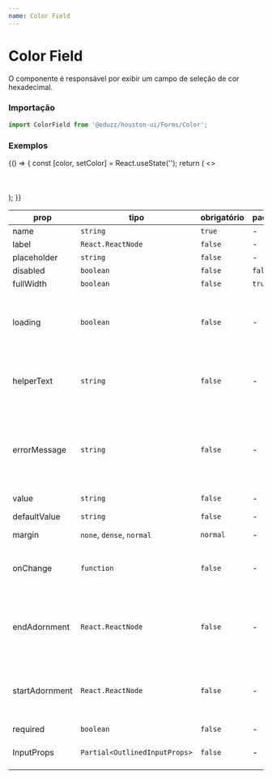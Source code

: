 ```yaml
---
name: Color Field
---
```




# Color Field

O componente é responsável por exibir um campo de seleção de cor hexadecimal.

### Importação

```js
import ColorField from '@eduzz/houston-ui/Forms/Color';
```

### Exemplos

<Playground>
  {() => {
    const [color, setColor] = React.useState('');
    return (
      <>
        <ColorField label='Cor' value={color} onChange={setColor} />
        <ColorField label='Cor' placeholder='Selecione uma cor' value={color} onChange={setColor} />
        <ColorField label='Cor padrão' defaultValue='#4a8b90' value={color} onChange={setColor} />
        <ColorField label='Campo desabilitado' value={color} onChange={setColor} disabled />
        <br />
        <br />
        <br />
        <br />
      </>
    );
  }}
</Playground>

| prop           | tipo                          | obrigatório | padrão  | descrição                                                                           |
| -------------- | ----------------------------- | ----------- | ------- | ----------------------------------------------------------------------------------- |
| name           | `string`                      | `true`      | -       | -                                                                                   |
| label          | `React.ReactNode`             | `false`     | -       | -                                                                                   |
| placeholder    | `string`                      | `false`     | -       | -                                                                                   |
| disabled       | `boolean`                     | `false`     | `false` | -                                                                                   |
| fullWidth      | `boolean`                     | `false`     | `true`  | -                                                                                   |
| loading        | `boolean`                     | `false`     | -       | Exibe ícone de carregamento no componente de texto.                                 |
| helperText     | `string`                      | `false`     | -       | Exibe texto de ajuda abaixo do componente de texto.                                 |
| errorMessage   | `string`                      | `false`     | -       | Exibe uma mensagem de erro no componente de texto, assim como indica erro no campo. |
| value          | `string`                      | `false`     | -       | -                                                                                   |
| defaultValue   | `string`                      | `false`     | -       | Valor padrão do campo.                                                              |
| margin         | `none`, `dense`, `normal`     | `normal`    | -       | -                                                                                   |
| onChange       | `function`                    | `false`     | -       | Função disparada ao alterar o valor do campo de texto.                              |
| endAdornment   | `React.ReactNode`             | `false`     | -       | Ícone ou botão com ícone que será exibido no final do campo.                        |
| startAdornment | `React.ReactNode`             | `false`     | -       | Ícone ou botão com ícone que será exibido no início do campo.                       |
| required       | `boolean`                     | `false`     | -       | -                                                                                   |
| InputProps     | `Partial<OutlinedInputProps>` | `false`     | -       | Props aplicadas no input.                                                           |
